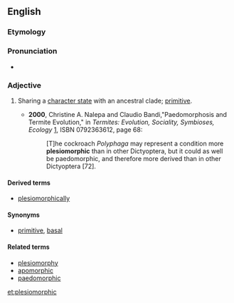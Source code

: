 ==English==
===Etymology===

{{suffix|plesiomorph|ic}}
===Pronunciation===
* {{a|US}} {{IPA|plizioʊˈmoʊɹfɪk}}

===Adjective===
{{en-adj}}

# {{context|cladistics}} Sharing a [[character state]] with an ancestral clade; [[primitive]].
#*'''2000''', Christine A. Nalepa and Claudio Bandi,"Paedomorphosis and Termite Evolution," in ''Termites: Evolution, Sociality, Symbioses, Ecology'' [http://books.google.com/books?id=Q_-KUDz2-sYC], ISBN 0792363612, page 68:
#*:[T]he cockroach ''Polyphaga'' may represent a condition more '''plesiomorphic''' than in other Dictyoptera, but it could as well be paedomorphic, and therefore more derived than in other Dictyoptera [72].

====Derived terms====
*[[plesiomorphically]]

====Synonyms====
*[[primitive]], [[basal]]

====Related terms====
*[[plesiomorphy]]
*[[apomorphic]]
*[[paedomorphic]]

[[et:plesiomorphic]]